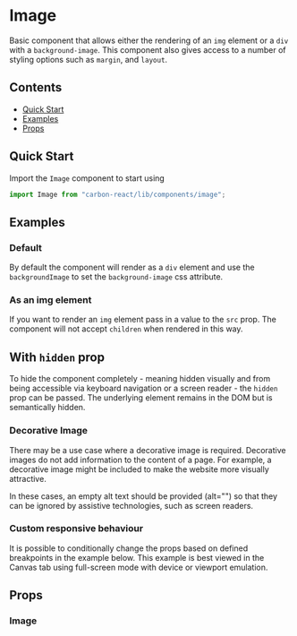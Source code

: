 



<Meta title="Image" />

# Image

Basic component that allows either the rendering of an `img` element or a `div` with a `background-image`. This component
also gives access to a number of styling options such as `margin`, and `layout`.

## Contents

- [Quick Start](#quick-start)
- [Examples](#examples)
- [Props](#props)

## Quick Start

Import the `Image` component to start using

```javascript
import Image from "carbon-react/lib/components/image";
```

## Examples

### Default

By default the component will render as a `div` element and use the `backgroundImage` to set the `background-image`
css attribute.

<Canvas>
  <Story name="default" story={stories.DefaultStory} />
</Canvas>

### As an img element

If you want to render an `img` element pass in a value to the `src` prop. The component will not accept `children` when
rendered in this way.

<Canvas>
  <Story name="as an img" story={stories.AsAnImg} />
</Canvas>

## With `hidden` prop

To hide the component completely - meaning hidden visually and from being accessible via keyboard navigation or a screen reader - the `hidden` prop can be passed. The underlying element remains in the DOM but is semantically hidden.

<Canvas>
  <Story name="with hidden prop" story={stories.WithHiddenProp} />
</Canvas>

### Decorative Image

There may be a use case where a decorative image is required. Decorative images do not add information to the content of a page. 
For example, a decorative image might be included to make the website more visually attractive. 

In these cases, an empty alt text should be provided (alt="") so that they can be ignored by assistive technologies, such as screen readers.

<Canvas>
  <Story name="decorative" story={stories.DecorativeStory} />
</Canvas>

### Custom responsive behaviour

It is possible to conditionally change the props based on defined breakpoints in the example below. This example is best
viewed in the Canvas tab using full-screen mode with device or viewport emulation.

<Canvas>
  <Story
    name="custom responsive behaviour"
    story={stories.CustomResponsiveBehaviour}
  />
</Canvas>

## Props

### Image

<StyledSystemProps of={Image} margin layout background noHeader />
